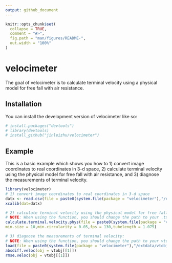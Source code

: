 ```yaml
---
output: github_document
---
```


<!-- README.md is generated from README.Rmd. Please edit that file -->

```r
knitr::opts_chunk$set(
  collapse = TRUE,
  comment = "#>",
  fig.path = "man/figures/README-",
  out.width = "100%"
)
```

# velocimeter

<!-- badges: start -->
<!-- badges: end -->

The goal of velocimeter is to calculate terminal velocity using a physical model for free fall with air resistance.

## Installation

You can install the development version of velocimeter like so:

``` r
# install.packages("devtools")
# library(devtools)
# install_github("jinleizhu/velocimeter")
```

## Example

This is a basic example which shows you how to 1) convert image coordinates to
real coordinates in 3-d space, 2) calculate terminal velocity using the physical
model for free fall with air resistance, and 3) diagnose the measurements of
terminal velocity.

```r
library(velocimeter)
# 1) convert image coordinates to real coordinates in 3-d space
datx <- read.csv(file = paste0(system.file(package = "velocimeter"),"/extdata/datx.csv"),header = TRUE)
xcalib(dat=datx)

# 2) calculate terminal velocity using the physical model for free fall with air resistance
# NOTE: When using the function, you should change the path to your .txt files.
calculate.terminal.velocity.phys(file = paste0(system.file(package = "velocimeter"),"/extdata/agri-short_00000.aviResults.txt"),
min.size = 10,min.circularity = 0.05,fps = 130,tubelength = 1.075)

# 3) diagnose the measurements of terminal velocity:
# NOTE: When using the function, you should change the path to your vtobj.Rdata file.
load(file = paste0(system.file(package = "velocimeter"),"/extdata/vtobj.Rdata"))
absdiff.veloc(obj = vtobj[[1]])
rmse.veloc(obj = vtobj[[1]])

```
